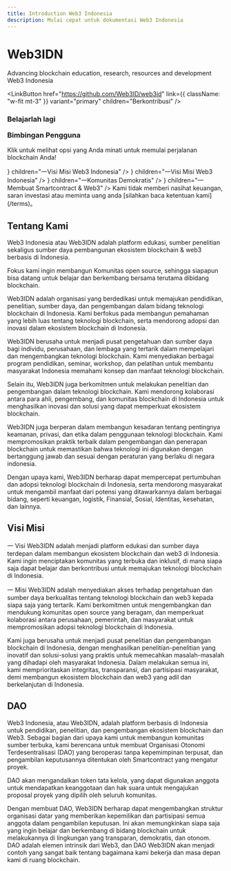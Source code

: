 ```yaml
---
title: Introduction Web3 Indonesia
description: Mulai cepat untuk dokumentasi Web3 Indonesia
---
```



# Web3IDN

Advancing blockchain education, research, resources and development Web3 Indonesia

<LinkButton
  href="https://github.com/Web3ID/web3id"
  link={{ className: "w-fit mt-3" }}
  variant="primary"
  children="Berkontribusi"
/>

<h3 className="mt-14 mb-3 text-3xl font-bold leading-snug">
  <p className="text-base text-blue-500 dark:text-cyan-300">Belajarlah lagi</p>
  <p>Bimbingan Pengguna</p>
</h3>
<p>Klik untuk melihat opsi yang Anda minati untuk memulai perjalanan blockchain Anda!</p>

<Cards className="mt-5" num={2}>
  <Card
    title="Tentang Kami"
    href="#tentang-kami"
    arrow
    icon={<FaRoad />}
    children="一Visi Misi Web3 Indonesia"
  />
  <Card
    title="Visi & Misi"
    href="#visi-misi"
    arrow
    icon={<FaRoad />}
    children="一Visi Misi Web3 Indonesia"
  />
  <Card
    title="Komunitas DAO"
    href="#dao"
    arrow
    icon={<BsFillChatDotsFill />}
    children="一Komunitas Demokratis"
  />
  <Card
    title="Belajar Coding"
    href="/docs/rpg/"
    arrow
    icon={<FaCode />}
    children="一Membuat Smartcontract & Web3"
  />
</Cards>

<Admonition type="info" title="Penting">
  Kami tidak memberi nasihat keuangan, saran investasi atau meminta uang anda [silahkan baca ketentuan kami](/terms)。
</Admonition>

## Tentang Kami

Web3 Indonesia atau Web3IDN adalah platform edukasi, sumber penelitian sekaligus sumber daya pembangunan ekosistem blockchain & web3 berbasis di Indonesia.

Fokus kami ingin membangun Komunitas open source, sehingga siapapun bisa datang untuk belajar dan berkembang bersama terutama dibidang blockchain.

Web3IDN adalah organisasi yang berdedikasi untuk memajukan pendidikan, penelitian, sumber daya, dan pengembangan dalam bidang teknologi blockchain di Indonesia. Kami berfokus pada membangun pemahaman yang lebih luas tentang teknologi blockchain, serta mendorong adopsi dan inovasi dalam ekosistem blockchain di Indonesia.

Web3IDN berusaha untuk menjadi pusat pengetahuan dan sumber daya bagi individu, perusahaan, dan lembaga yang tertarik dalam mempelajari dan mengembangkan teknologi blockchain. Kami menyediakan berbagai program pendidikan, seminar, workshop, dan pelatihan untuk membantu masyarakat Indonesia memahami konsep dan manfaat teknologi blockchain.

Selain itu, Web3IDN juga berkomitmen untuk melakukan penelitian dan pengembangan dalam teknologi blockchain. Kami mendorong kolaborasi antara para ahli, pengembang, dan komunitas blockchain di Indonesia untuk menghasilkan inovasi dan solusi yang dapat memperkuat ekosistem blockchain.

Web3IDN juga berperan dalam membangun kesadaran tentang pentingnya keamanan, privasi, dan etika dalam penggunaan teknologi blockchain. Kami mempromosikan praktik terbaik dalam pengembangan dan penerapan blockchain untuk memastikan bahwa teknologi ini digunakan dengan bertanggung jawab dan sesuai dengan peraturan yang berlaku di negara indonesia.

Dengan upaya kami, Web3IDN berharap dapat mempercepat pertumbuhan dan adopsi teknologi blockchain di Indonesia, serta mendorong masyarakat untuk mengambil manfaat dari potensi yang ditawarkannya dalam berbagai bidang, seperti keuangan, logistik, Finansial, Sosial, Identitas, kesehatan, dan lainnya.


<Adsense />

## Visi Misi

一 Visi Web3IDN adalah menjadi platform edukasi dan sumber daya terdepan dalam membangun ekosistem blockchain dan web3 di Indonesia. Kami ingin menciptakan komunitas yang terbuka dan inklusif, di mana siapa saja dapat belajar dan berkontribusi untuk memajukan teknologi blockchain di Indonesia.


一 Misi Web3IDN adalah menyediakan akses terhadap pengetahuan dan sumber daya berkualitas tentang teknologi blockchain dan web3 kepada siapa saja yang tertarik. Kami berkomitmen untuk mengembangkan dan mendukung komunitas open source yang beragam, dan memperkuat kolaborasi antara perusahaan, pemerintah, dan masyarakat untuk mempromosikan adopsi teknologi blockchain di Indonesia.


Kami juga berusaha untuk menjadi pusat penelitian dan pengembangan blockchain di Indonesia, dengan menghasilkan penelitian-penelitian yang inovatif dan solusi-solusi yang praktis untuk memecahkan masalah-masalah yang dihadapi oleh masyarakat Indonesia. Dalam melakukan semua ini, kami memprioritaskan integritas, transparansi, dan partisipasi masyarakat, demi membangun ekosistem blockchain dan web3 yang adil dan berkelanjutan di Indonesia.

## DAO

Web3 Indonesia, atau Web3IDN, adalah platform berbasis di Indonesia untuk pendidikan, penelitian, dan pengembangan ekosistem blockchain dan Web3. Sebagai bagian dari upaya kami untuk membangun komunitas sumber terbuka, kami berencana untuk membuat Organisasi Otonomi Terdesentralisasi (DAO) yang beroperasi tanpa kepemimpinan terpusat, dan pengambilan keputusannya ditentukan oleh Smartcontract yang mengatur proyek.

DAO akan mengandalkan token tata kelola, yang dapat digunakan anggota untuk mendapatkan keanggotaan dan hak suara untuk mengajukan proposal proyek yang dipilih oleh seluruh komunitas.

Dengan membuat DAO, Web3IDN berharap dapat mengembangkan struktur organisasi datar yang memberikan kepemilikan dan partisipasi semua anggota dalam pengambilan keputusan. Ini akan memungkinkan siapa saja yang ingin belajar dan berkembang di bidang blockchain untuk melakukannya di lingkungan yang transparan, demokratis, dan otonom. DAO adalah elemen intrinsik dari Web3, dan DAO Web3IDN akan menjadi contoh yang sangat baik tentang bagaimana kami bekerja dan masa depan kami di ruang blockchain.


<Adsense />
